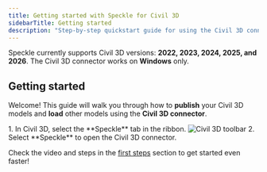 ```yaml
---
title: Getting started with Speckle for Civil 3D
sidebarTitle: Getting started
description: "Step-by-step quickstart guide for using the Civil 3D connector"
---
```

<Info>Speckle currently supports Civil 3D versions: **2022, 2023, 2024, 2025, and 2026**. The Civil 3D connector works on **Windows** only.</Info>

## Getting started

Welcome! This guide will walk you through how to **publish** your Civil 3D models and **load** other models using the **Civil 3D connector**.


<BeforeYouBegin app="Civil 3D" />

<Steps>
  <Step title="Open the Civil 3D connector">
    1. In Civil 3D, select the **Speckle** tab in the ribbon.
    <Frame>
    <img src="/images/connectors/civil_toolbar.jpg" alt="Civil 3D toolbar" />
    </Frame>
    2. Select **Speckle** to open the Civil 3D connector.
    <DuiLogin connector="Civil 3D" />
  </Step>

  <DuiPublish connector="Civil 3D" />
  <DuiLoad connector="Civil 3D" />

</Steps>

<Tip> Check the video and steps in the [first steps](/get-started/quickstart.mdx) section to get started even faster!</Tip>


<ConnectorConclusion connector="Civil 3D" actions="publish and load" />


<LearnMore />
